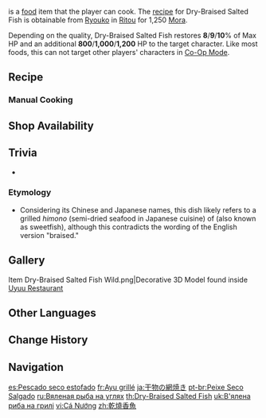 {{Food Infobox
|id              = 108268
|image           = Item Dry-Braised Salted Fish.png
|description     = Dried fish that has been grilled slowly over a charcoal flame.
|desc_suspicious = Every last droplet of moisture within the fish has been drained away, leaving behind naught but a texture that can only be compared to chewing on timber. One can barely tell the difference between fish and bones here.
|desc_basic      = Fish air-dried overnight have a tinge of the salty sea wind and give off a tantalizing flavor when grilled. Many Inazumans who dwell near the sea know this taste well indeed.
|desc_delicious  = The rich fats ooze out as the fish meets the grill, and with those sizzling sounds, the fish is coated in a burnished golden coat. The meat is firm but delicious, and the mouthfeel is quite delicate. Such is the unsurpassed gift of the seas.
|type            = Recovery Dishes
|effectType      = Healing
|effect          = Restores (var1)% of Max HP and an additional (var2) HP to the selected character.
|eff_att1        = HP Restore
|eff_att2        = HP Restore Percent
|eff_att3        = HP Restore Fixed
|eff_suspicious1 = 8
|eff_suspicious2 = 800
|eff_basic1      = 9
|eff_basic2      = 1,000
|eff_delicious1  = 10
|eff_delicious2  = 1,200
|quality         = 1
|variant         = All-Weather Beauty
|region          = Inazuma
|recipe          = Sold by [[Ryouko]]
|source1         = {{Sold By|Delicious  Dry-Braised  Salted  Fish}}
}}
{{Lang|'''Dry-Braised Salted Fish'''|ja=干物の網焼き|ja_rm=Himono no Amiyaki|ja_tl=Grilled Dried Fish}} is a [[food]] item that the player can cook. The [[Recipes|recipe]] for Dry-Braised Salted Fish is obtainable from [[Ryouko]] in [[Ritou]] for 1,250 [[Mora]].

Depending on the quality, Dry-Braised Salted Fish restores '''8'''/'''9'''/'''10'''% of Max HP and an additional '''800'''/'''1,000'''/'''1,200''' HP to the target character. Like most foods, this can not target other players' characters in [[Co-Op Mode]].

{{Special Dish|Kaedehara Kazuha|All-Weather Beauty}}

==Recipe==
{{Recipe
|type = Cooking
|Fish = 1
|Salt = 1
|sort = Fish;Salt
}}

===Manual Cooking===
{{Manual Cooking}}

==Shop Availability==
{{Shop Availability|Delicious Dry-Braised Salted Fish}}

==Trivia==
* {{Mail Attachments by Category List}}

===Etymology===
* Considering its Chinese and Japanese names, this dish likely refers to a grilled ''himono'' (semi-dried seafood in Japanese cuisine) of {{w|ayu}} (also known as sweetfish), although this contradicts the wording of the English version "braised."

==Gallery==
<gallery>
Item Dry-Braised Salted Fish Wild.png|Decorative 3D Model found inside [[Uyuu Restaurant]]
</gallery>

==Other Languages==
{{Other Languages
|en      = Dry-Braised Salted Fish
|zhs     = 干烧香鱼
|zhs_rm  = Gānshāo Xiāngyú
|zht     = 乾燒香魚
|zht_rm  = Gānshāo Xiāngyú
|zh_tl   = Dry-Braised Ayu
|ja      = 干物の網焼き
|ja_rm   = Himono no Amiyaki
|ja_tl   = Grilled Dried Fish
|ko      = {{tt|은어|銀魚}}조림
|ko_rm   = Euneo-jorim
|ko_tl   = Braised Ayu
|es      = Pescado seco estofado
|es_tl   = Stewed Dried Fish
|fr      = Ayu grillé
|fr_tl   = Grilled Ayu
|ru      = Вяленая рыба на углях
|ru_tl   = Charcoal-Dried Fish
|th      = Dry-Braised Salted Fish
|vi      = Cá Nướng
|vi_tl   = Grilled Fish
|de      = Gerösteter Trockenfisch
|de_tl   = Fried Dried Fish
|id      = Dry-Braised Salted Fish
|pt      = Peixe Seco Salgado
|pt_tl   = 
|tr      = Kızarmış Tuzlu Balık
|tr_tl   = Fried Salted Fish
|it      = Ayu essiccato alla griglia
|it_tl   = Grilled Dried Ayu
}}

==Change History==
{{Change History|2.0}}

==Navigation==
{{Food Navbox}}

[[es:Pescado seco estofado]]
[[fr:Ayu grillé]]
[[ja:干物の網焼き]]
[[pt-br:Peixe Seco Salgado]]
[[ru:Вяленая рыба на углях]]
[[th:Dry-Braised Salted Fish]]
[[uk:В'ялена риба на грилі]]
[[vi:Cá Nướng]]
[[zh:乾燒香魚]]
